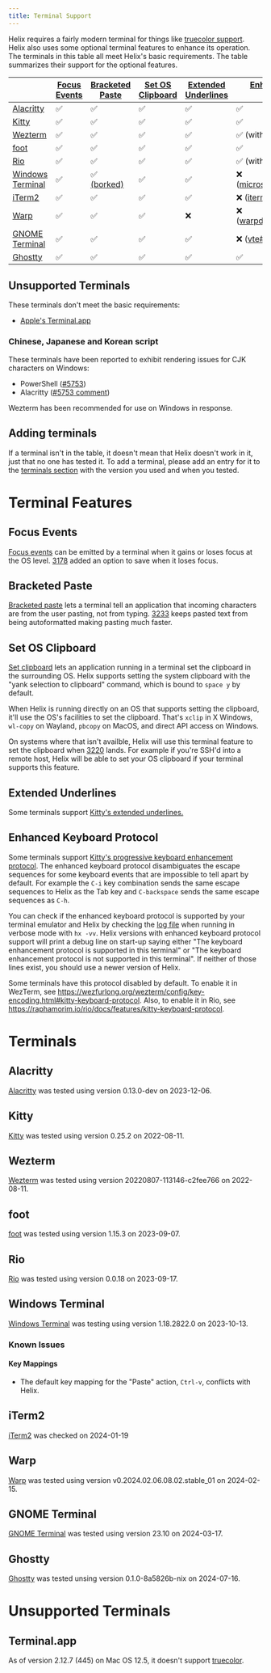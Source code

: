 ```yaml
---
title: Terminal Support
---
```


Helix requires a fairly modern terminal for things like [truecolor support](https://github.com/termstandard/colors). Helix also uses some optional terminal features to enhance its operation. The terminals in this table all meet Helix's basic requirements. The table summarizes their support for the optional features.

|                    | [Focus Events] | [Bracketed Paste]                                                   | [Set OS Clipboard] | [Extended Underlines] | [Enhanced Keyboard Protocol]                                                        |
| ------------------ | -------------- | ------------------------------------------------------------------- | ------------------ | --------------------- | ----------------------------------------------------------------------------------- |
| [Alacritty]        | ✅             | ✅                                                                  | ✅                 | ✅                    | ✅                                                                                  |
| [Kitty]            | ✅             | ✅                                                                  | ✅                 | ✅                    | ✅                                                                                  |
| [Wezterm]          | ✅             | ✅                                                                  | ✅                 | ✅                    | ✅ (with config)                                                                    |
| [foot]             | ✅             | ✅                                                                  | ✅                 | ✅                    | ✅                                                                                  |
| [Rio]              | ✅             | ✅                                                                  | ✅                 | ✅                    | ✅ (with config)                                                                    |
| [Windows Terminal] | ✅             | ✅ [(borked)](https://github.com/crossterm-rs/crossterm/issues/737) | ✅                 | ✅                    | ❌ ([microsoft/terminal#11509](https://github.com/microsoft/terminal/issues/11509)) |
| [iTerm2]           | ✅             | ✅                                                                  | ✅                 | ✅                    | ❌ ([iterm2#10017](https://gitlab.com/gnachman/iterm2/-/issues/10017))              |
| [Warp]             | ✅             | ✅                                                                  | ✅                 | ❌                    | ❌ ([warpdotdev/Warp#2528](https://github.com/warpdotdev/Warp/issues/2528))         |
| [GNOME Terminal]   | ✅             | ✅                                                                  | ✅                 | ✅                    | ❌ ([vte#2601](https://gitlab.gnome.org/GNOME/vte/-/issues/2601))                   |
| [Ghostty]          | ✅             | ✅                                                                  | ✅                 | ✅                    | ✅                                                                                  |

##

[Focus Events]: #focus-events
[Bracketed Paste]: #bracketed-paste
[Set OS Clipboard]: #set-os-clipboard
[Extended Underlines]: #extended-underlines
[Enhanced Keyboard Protocol]: #enhanced-keyboard-protocol
[Alacritty]: #alacritty
[Kitty]: #kitty
[Wezterm]: #wezterm
[foot]: #foot
[Rio]: #rio
[Windows Terminal]: #windows-terminal
[iTerm2]: #iterm2
[Warp]: #warp
[GNOME Terminal]: #gnome-terminal
[Ghostty]: #ghostty

## Unsupported Terminals

These terminals don't meet the basic requirements:

- [Apple's Terminal.app](#terminalapp)

### Chinese, Japanese and Korean script

These terminals have been reported to exhibit rendering issues for CJK characters on Windows:

- PowerShell ([#5753](https://github.com/helix-editor/helix/issues/5753))
- Alacritty ([#5753 comment](https://github.com/helix-editor/helix/issues/5753#issuecomment-1411461592))

Wezterm has been recommended for use on Windows in response.

## Adding terminals

If a terminal isn't in the table, it doesn't mean that Helix doesn't work in it, just that no one has tested it. To add a terminal, please add an entry for it to the [terminals section](#terminals) with the version you used and when you tested.

# Terminal Features

## Focus Events

[Focus events](https://terminalguide.namepad.de/mode/p1004/) can be emitted by a terminal when it gains or loses focus at the OS level.
[3178](https://github.com/helix-editor/helix/pull/3178) added an option to save when it loses focus.

## Bracketed Paste

[Bracketed paste](https://en.wikipedia.org/wiki/Bracketed-paste) lets a terminal tell an application that incoming characters are from the user pasting, not from typing.
[3233](https://github.com/helix-editor/helix/pull/3233) keeps pasted text from being autoformatted making pasting much faster.

## Set OS Clipboard

[Set clipboard](https://terminalguide.namepad.de/seq/osc-52/) lets an application running in a terminal set the clipboard in the surrounding OS.
Helix supports setting the system clipboard with the "yank selection to clipboard" command, which is bound to `space y` by default.

When Helix is running directly on an OS that supports setting the clipboard, it'll use the OS's facilities to set the clipboard.
That's `xclip` in X Windows, `wl-copy` on Wayland, `pbcopy` on MacOS, and direct API access on Windows.

On systems where that isn't availble, Helix will use this terminal feature to set the clipboard when [3220](https://github.com/helix-editor/helix/pull/3220) lands.
For example if you're SSH'd into a remote host, Helix will be able to set your OS clipboard if your terminal supports this feature.

## Extended Underlines

Some terminals support [Kitty's extended underlines.](https://sw.kovidgoyal.net/kitty/underlines/)

## Enhanced Keyboard Protocol

Some terminals support [Kitty's progressive keyboard enhancement protocol](https://sw.kovidgoyal.net/kitty/keyboard-protocol/). The enhanced keyboard protocol disambiguates the escape sequences for some keyboard events that are impossible to tell apart by default. For example the `C-i` key combination sends the same escape sequences to Helix as the Tab key and `C-backspace` sends the same escape sequences as `C-h`.

You can check if the enhanced keyboard protocol is supported by your terminal emulator and Helix by checking the [log file] when running in verbose mode with `hx -vv`. Helix versions with enhanced keyboard protocol support will print a debug line on start-up saying either "The keyboard enhancement protocol is supported in this terminal" or "The keyboard enhancement protocol is not supported in this terminal". If neither of those lines exist, you should use a newer version of Helix.

Some terminals have this protocol disabled by default. To enable it in WezTerm, see https://wezfurlong.org/wezterm/config/key-encoding.html#kitty-keyboard-protocol. Also, to enable it in Rio, see https://raphamorim.io/rio/docs/features/kitty-keyboard-protocol.

[log file]: https://github.com/helix-editor/helix/wiki/FAQ#access-the-log-file

# Terminals

## Alacritty

[Alacritty](https://alacritty.org/) was tested using version 0.13.0-dev on 2023-12-06.

## Kitty

[Kitty](https://sw.kovidgoyal.net/kitty/) was tested using version 0.25.2 on 2022-08-11.

## Wezterm

[Wezterm](https://wezfurlong.org/wezterm/) was tested using version 20220807-113146-c2fee766 on 2022-08-11.

## foot

[foot](https://codeberg.org/dnkl/foot) was tested using version 1.15.3 on 2023-09-07.

## Rio

[Rio](https://github.com/raphamorim/rio) was tested using version 0.0.18 on 2023-09-17.

## Windows Terminal

[Windows Terminal](https://github.com/microsoft/terminal) was testing using version 1.18.2822.0 on 2023-10-13.

### Known Issues

#### Key Mappings

- The default key mapping for the "Paste" action, `Ctrl-v`, conflicts with Helix.

## iTerm2

[iTerm2](https://iterm2.com) was checked on 2024-01-19

## Warp

[Warp](https://www.warp.dev) was tested using version v0.2024.02.06.08.02.stable_01 on 2024-02-15.

## GNOME Terminal

[GNOME Terminal](https://help.gnome.org/users/gnome-terminal/stable/) was tested using version 23.10 on 2024-03-17.

## Ghostty

[Ghostty](https://github.com/ghostty-org) was tested unsing version 0.1.0-8a5826b-nix on 2024-07-16.

# Unsupported Terminals

## Terminal.app

As of version 2.12.7 (445) on Mac OS 12.5, it doesn't support [truecolor](https://github.com/termstandard/colors).
